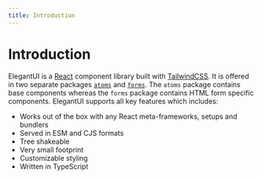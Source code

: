 ```yaml
---
title: Introduction
---
```


# Introduction

ElegantUI is a [React](https://reactjs.org/docs/getting-started.html) component library built with [TailwindCSS](https://tailwindcss.com/). It is offered in two separate packages [`atoms`](https://www.npmjs.com/package/@elegantui/atoms) and [`forms`](https://www.npmjs.com/package/@elegantui/forms). The `atoms` package contains base components whereas the `forms` package contains HTML form specific components. ElegantUI supports all key features which includes:

- Works out of the box with any React meta-frameworks, setups and bundlers
- Served in ESM and CJS formats
- Tree shakeable
- Very small footprint
- Customizable styling
- Written in TypeScript
